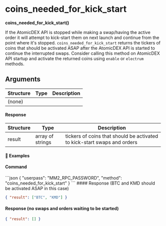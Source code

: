 
# coins\_needed\_for\_kick\_start

**coins\_needed\_for\_kick\_start()**

If the AtomicDEX API is stopped while making a swap/having the active order it will attempt to kick-start them on next launch and continue from the point where it's stopped. `coins_needed_for_kick_start` returns the tickers of coins that should be activated ASAP after the AtomicDEX API is started to continue the interrupted swaps. Consider calling this method on AtomicDEX API startup and activate the returned coins using `enable` or `electrum` methods.

## Arguments

| Structure | Type | Description |
| --------- | ---- | ----------- |
| (none)    |      |             |

#### Response

| Structure | Type             | Description                                                              |
| --------- | ---------------- | ------------------------------------------------------------------------ |
| result    | array of strings | tickers of coins that should be activated to kick-start swaps and orders |

#### 📌 Examples

#### Command

<CodeGroup title="" tag="POST" label="coins_needed_for_kick_start" mm2MethodDecorate="true">
  ```json
  {
    "userpass": "MM2_RPC_PASSWORD",
    "method": "coins_needed_for_kick_start"
  }
  ```
</CodeGroup>

<CollapsibleSection expandedText="Hide Response" collapsedText="Show Response">
  #### Response (BTC and KMD should be activated ASAP in this case)

  ```json
  { "result": ["BTC", "KMD"] }
  ```

  #### Response (no swaps and orders waiting to be started)

  ```json
  { "result": [] }
  ```
</CollapsibleSection>

